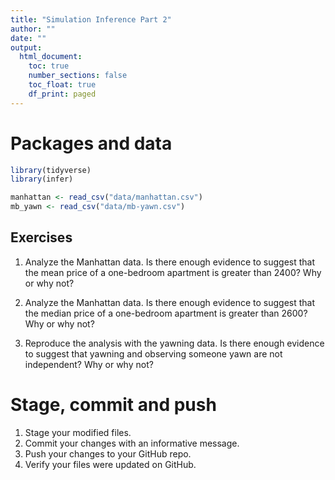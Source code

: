 ```yaml
---
title: "Simulation Inference Part 2"
author: ""
date: ""
output: 
  html_document:
    toc: true
    number_sections: false
    toc_float: true
    df_print: paged
---
```


# Packages and data

```r
library(tidyverse)
library(infer)

manhattan <- read_csv("data/manhattan.csv")
mb_yawn <- read_csv("data/mb-yawn.csv")
```

## Exercises

1. Analyze the Manhattan data. Is there enough evidence to suggest that the
   mean price of a one-bedroom apartment is greater than 2400? Why or why not?
   
2. Analyze the Manhattan data. Is there enough evidence to suggest that the
   median price of a one-bedroom apartment is greater than 2600? Why or why not?

3. Reproduce the analysis with the yawning data. Is there enough evidence to 
   suggest that yawning and observing someone yawn are not independent? 
   Why or why not?
   
# Stage, commit and push

1. Stage your modified files.
2. Commit your changes with an informative message.
3. Push your changes to your GitHub repo.
4. Verify your files were updated on GitHub.